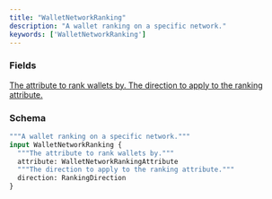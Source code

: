 ```yaml
---
title: "WalletNetworkRanking"
description: "A wallet ranking on a specific network."
keywords: ['WalletNetworkRanking']
---
```


### Fields

<a href="/api-reference/types/walletnetworkrankingattribute">
  <ResponseField name="attribute" type="WalletNetworkRankingAttribute">
    The attribute to rank wallets by.
  </ResponseField>
</a>

<a href="/api-reference/types/rankingdirection">
  <ResponseField name="direction" type="RankingDirection">
    The direction to apply to the ranking attribute.
  </ResponseField>
</a>

### Schema


```graphql 
"""A wallet ranking on a specific network."""
input WalletNetworkRanking {
  """The attribute to rank wallets by."""
  attribute: WalletNetworkRankingAttribute
  """The direction to apply to the ranking attribute."""
  direction: RankingDirection
}
```

